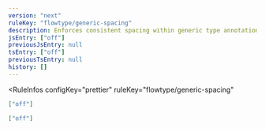 ```yaml
---
version: "next"
ruleKey: "flowtype/generic-spacing"
description: Enforces consistent spacing within generic type annotation parameters
jsEntry: ["off"]
previousJsEntry: null
tsEntry: ["off"]
previousTsEntry: null
history: []
---
```


<RuleInfos 
  configKey="prettier" 
  ruleKey="flowtype/generic-spacing" 
>

```json
["off"]
```

```json
["off"]
```

</RuleInfos>

